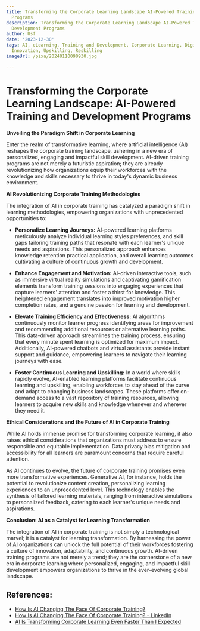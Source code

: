 ```yaml
---
title: Transforming the Corporate Learning Landscape AI-Powered Training and Development
  Programs
description: Transforming the Corporate Learning Landscape AI-Powered Training and
  Development Programs
author: Usf
date: '2023-12-30'
tags: AI, eLearning, Training and Development, Corporate Learning, Digital Transformation,
  Innovation, Upskilling, Reskilling
imageUrl: /pixa/20240110090930.jpg

---
```

# Transforming the Corporate Learning Landscape: AI-Powered Training and Development Programs

**Unveiling the  Paradigm Shift in Corporate Learning**

Enter the realm of transformative learning, where artificial intelligence (AI) reshapes the corporate training landscape, ushering in a new era of personalized, engaging and impactful  skill development.  AI-driven training programs are not merely a futuristic aspiration; they are already revolutionizing how organizations equip their  workforces with the knowledge and skills necessary  to thrive in today's dynamic business environment.

**AI Revolutionizing  Corporate Training Methodologies**

The integration of AI  in corporate  training has catalyzed a paradigm shift in learning methodologies, empowering organizations with unprecedented opportunities to:

- **Personalize Learning Journeys:** AI-powered learning platforms meticulously analyze individual learning styles preferences, and skill gaps tailoring training paths  that resonate with each learner's unique needs and aspirations. This  personalized approach enhances knowledge retention  practical application, and overall learning outcomes cultivating a culture of continuous growth and development.

-  **Enhance Engagement and Motivation:** AI-driven interactive tools, such as  immersive virtual reality simulations and captivating gamification elements transform training sessions into engaging experiences that capture learners' attention and  foster a thirst for knowledge. This heightened engagement translates into improved motivation higher completion rates, and a genuine passion for  learning and development.

- **Elevate Training Efficiency and Effectiveness:** AI algorithms continuously monitor learner progress identifying areas for  improvement and recommending additional resources or alternative learning paths. This  data-driven approach streamlines the training process, ensuring that every minute spent  learning is optimized for maximum  impact.  Additionally, AI-powered  chatbots  and virtual assistants provide instant support and  guidance, empowering learners to  navigate their learning journeys with ease.

- **Foster Continuous Learning and Upskilling:** In a world where skills rapidly evolve, AI-enabled learning  platforms  facilitate continuous  learning and upskilling,  enabling workforces to stay ahead of the curve and adapt to changing business landscapes. These platforms offer on-demand access  to a vast repository of training resources, allowing learners to  acquire new skills and knowledge whenever and wherever they need it.

**Ethical Considerations and the  Future  of AI in Corporate Training**

While AI holds immense promise for transforming corporate learning, it also raises ethical considerations that organizations must address to ensure responsible and equitable  implementation. Data privacy bias mitigation and accessibility for all learners are  paramount concerns that require careful attention.

As AI continues to evolve, the future of corporate training promises  even more  transformative experiences. Generative AI, for instance, holds the potential  to revolutionize content creation, personalizing learning experiences to  an unprecedented level. This technology enables the synthesis of tailored learning materials, ranging from interactive simulations to personalized feedback, catering to each learner's unique needs and aspirations.

**Conclusion: AI as a Catalyst for Learning Transformation**

The integration of AI in corporate training is not simply a technological marvel; it  is a  catalyst  for learning  transformation. By harnessing the power of AI organizations can unlock the full potential  of their workforces fostering a culture of innovation, adaptability, and  continuous growth. AI-driven  training  programs are  not merely a trend; they  are the cornerstone of a new era in corporate  learning where  personalized, engaging, and impactful skill development empowers organizations to thrive in the ever-evolving global landscape.

## References:
- [How Is AI Changing The Face Of Corporate Training?](https://elearningindustry.com/how-is-ai-changing-the-face-of-corporate-training)
- [How Is AI Changing The Face Of Corporate Training? - LinkedIn](https://www.linkedin.com/pulse/how-ai-changing-face-corporate-training-thinkdom-oyu0c)
- [AI Is Transforming Corporate Learning Even Faster Than I Expected](https://joshbersin.com/2023/12/ai-is-transforming-corporate-learning-even-faster-than-i-expected/)
